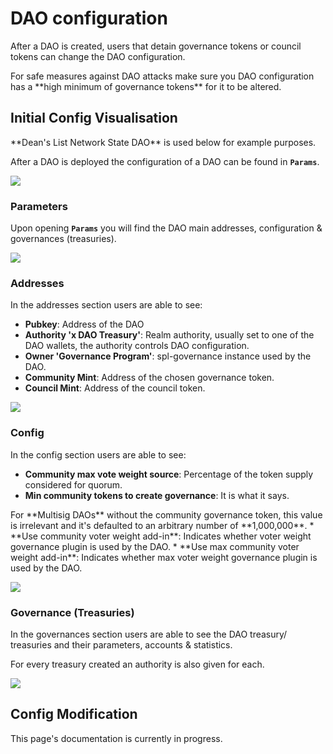 
# DAO configuration

After a DAO is created, users that detain governance tokens or council tokens can change the DAO configuration.

<Callout type="error" emoji="🚨">
For safe measures against DAO attacks make sure you DAO configuration has a **high minimum of governance tokens** for it to be altered.
</Callout>

## Initial Config Visualisation

<Callout type="info" emoji="ℹ️">
**Dean's List Network State DAO** is used below for example purposes.
</Callout>

After a DAO is deployed the configuration of a DAO can be found in **`Params`**. 

![](../source/createadao/daoconfig_step1.png)

### Parameters

Upon opening **`Params`** you will find the DAO main addresses, configuration & governances (treasuries).

![](../source/createadao/daoconfig_step3.png)

### Addresses

In the addresses section users are able to see:

* **Pubkey**: Address of the DAO 
* **Authority 'x DAO Treasury'**: Realm authority, usually set to one of the DAO wallets, the authority controls DAO configuration.
* **Owner 'Governance Program'**: spl-governance instance used by the DAO.
* **Community Mint**: Address of the chosen governance token.
* **Council Mint**: Address of the council token.

![](../source/createadao/daoconfig_step4.png)

### Config

In the config section users are able to see:
* **Community max vote weight source**: Percentage of the token supply considered for quorum.
* **Min community tokens to create governance**: It is what it says.
<Callout type="info" emoji="ℹ️">
For **Multisig DAOs** without the community governance token, this value is irrelevant and it's defaulted to an arbitrary number of **1,000,000**.
</Callout>
* **Use community voter weight add-in**: Indicates whether voter weight governance plugin is used by the DAO.
* **Use max community voter weight add-in**: Indicates whether max voter weight governance plugin is used by the DAO.

![](../source/createadao/daoconfig_step2.png)

### Governance (Treasuries)

In the governances section users are able to see the DAO treasury/ treasuries and their parameters, accounts & statistics.

For every treasury created an authority is also given for each.

![](../source/createadao/daoconfig_step5.png)

## Config Modification

<Callout type="warning" emoji="⚠️">
This page's documentation is currently in progress.
</Callout>